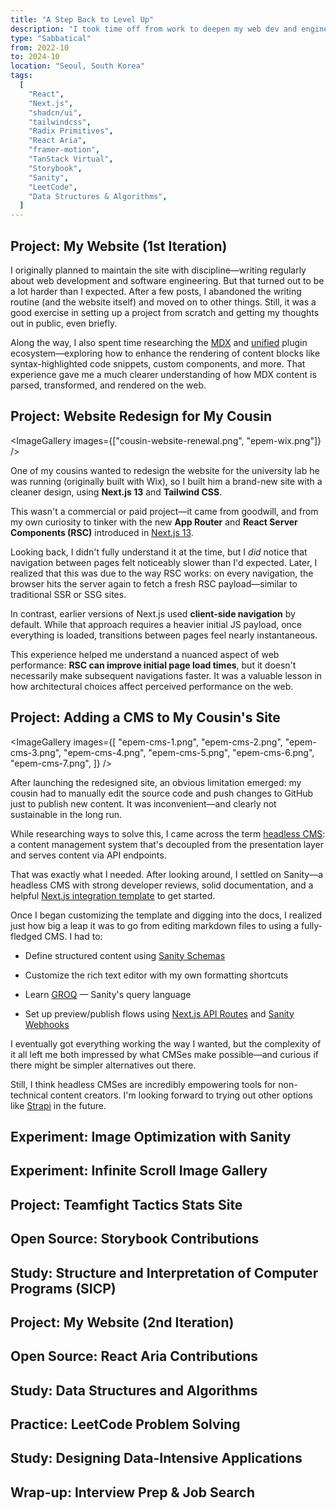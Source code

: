 ```yaml
---
title: "A Step Back to Level Up"
description: "I took time off from work to deepen my web dev and engineering skills, explore new technologies, and build personal projects—all with the goal of becoming a more competent, well-rounded engineer."
type: "Sabbatical"
from: 2022-10
to: 2024-10
location: "Seoul, South Korea"
tags:
  [
    "React",
    "Next.js",
    "shadcn/ui",
    "tailwindcss",
    "Radix Primitives",
    "React Aria",
    "framer-motion",
    "TanStack Virtual",
    "Storybook",
    "Sanity",
    "LeetCode",
    "Data Structures & Algorithms",
  ]
---
```



## Project: My Website (1st Iteration)

<DateAndLocation class="ml-4 -mt-4 mb-4" from="2022-10" to="2022-11" />

<ImageLink
  link="https://website-old-sook.vercel.app/"
  image="website-old.png"
/>

I originally planned to maintain the site with discipline&mdash;writing regularly about web development and software engineering. But that turned out to be a lot harder than I expected. After a few posts, I abandoned the writing routine (and the website itself) and moved on to other things. Still, it was a good exercise in setting up a project from scratch and getting my thoughts out in public, even briefly.

Along the way, I also spent time researching the [MDX](https://mdxjs.com/) and [unified](https://unifiedjs.com/) plugin ecosystem&mdash;exploring how to enhance the rendering of content blocks like syntax-highlighted code snippets, custom components, and more. That experience gave me a much clearer understanding of how MDX content is parsed, transformed, and rendered on the web.

## Project: Website Redesign for My Cousin

<DateAndLocation class="ml-4 -mt-4 mb-4" from="2022-12" to="2023-01" />

<ImageGallery images={["cousin-website-renewal.png", "epem-wix.png"]} />

One of my cousins wanted to redesign the website for the university lab he was running (originally built with Wix), so I built him a brand-new site with a cleaner design, using **Next.js 13** and **Tailwind CSS**.

This wasn't a commercial or paid project&mdash;it came from goodwill, and from my own curiosity to tinker with the new **App Router** and **React Server Components (RSC)** introduced in [Next.js 13](https://nextjs.org/blog/next-13).

Looking back, I didn't fully understand it at the time, but I _did_ notice that navigation between pages felt noticeably slower than I'd expected. Later, I realized that this was due to the way RSC works: on every navigation, the browser hits the server again to fetch a fresh RSC payload&mdash;similar to traditional SSR or SSG sites.

In contrast, earlier versions of Next.js used **client-side navigation** by default. While that approach requires a heavier initial JS payload, once everything is loaded, transitions between pages feel nearly instantaneous.

This experience helped me understand a nuanced aspect of web performance: **RSC can improve initial page load times**, but it doesn't necessarily make subsequent navigations faster. It was a valuable lesson in how architectural choices affect perceived performance on the web.

## Project: Adding a CMS to My Cousin's Site

<DateAndLocation class="ml-4 -mt-4 mb-4" from="2023-01" to="2023-02" />

<ImageGallery
  images={[
    "epem-cms-1.png",
    "epem-cms-2.png",
    "epem-cms-3.png",
    "epem-cms-4.png",
    "epem-cms-5.png",
    "epem-cms-6.png",
    "epem-cms-7.png",
  ]}
/>

After launching the redesigned site, an obvious limitation emerged: my cousin had to manually edit the source code and push changes to GitHub just to publish new content. It was inconvenient&mdash;and clearly not sustainable in the long run.

While researching ways to solve this, I came across the term [headless CMS](https://en.wikipedia.org/wiki/Headless_content_management_system): a content management system that's decoupled from the presentation layer and serves content via API endpoints.

That was exactly what I needed. After looking around, I settled on Sanity&mdash;a headless CMS with strong developer reviews, solid documentation, and a helpful [Next.js integration template](https://vercel.com/templates/blog/blog-nextjs-sanity) to get started.

Once I began customizing the template and digging into the docs, I realized just how big a leap it was to go from editing markdown files to using a fully-fledged CMS. I had to:

- Define structured content using [Sanity Schemas](https://www.sanity.io/docs/apis-and-sdks/introduction-to-schemas)

- Customize the rich text editor with my own formatting shortcuts

- Learn [GROQ](https://www.sanity.io/docs/sanity-studio-quickstart/querying-content-with-groq) — Sanity's query language

- Set up preview/publish flows using [Next.js API Routes](https://nextjs.org/docs/pages/building-your-application/routing/api-routes) and [Sanity Webhooks](https://www.sanity.io/docs/compute-and-ai/webhooks#k0886e01e4e1f)

I eventually got everything working the way I wanted, but the complexity of it all left me both impressed by what CMSes make possible&mdash;and curious if there might be simpler alternatives out there.

Still, I think headless CMSes are incredibly empowering tools for non-technical content creators. I'm looking forward to trying out other options like [Strapi](https://strapi.io/) in the future.

## Experiment: Image Optimization with Sanity

<DateAndLocation class="ml-4 -mt-4 mb-4" from="2023-02" />

## Experiment: Infinite Scroll Image Gallery

<DateAndLocation class="ml-4 -mt-4 mb-4" from="2023-03" />

## Project: Teamfight Tactics Stats Site

<DateAndLocation class="ml-4 -mt-4 mb-4" from="2023-04" />

## Open Source: Storybook Contributions

<DateAndLocation class="ml-4 -mt-4 mb-4" from="2023-05" to="2023-08" />

## Study: Structure and Interpretation of Computer Programs (SICP)

<DateAndLocation class="ml-4 -mt-4 mb-4" from="2023-08" to="2023-09" />

## Project: My Website (2nd Iteration)

<DateAndLocation class="ml-4 -mt-4 mb-4" from="2023-08" to="2025-02" />

## Open Source: React Aria Contributions

<DateAndLocation class="ml-4 -mt-4 mb-4" from="2023-10" to="2024-03" />

## Study: Data Structures and Algorithms

<DateAndLocation class="ml-4 -mt-4 mb-4" from="2023-10" to="2024-03" />

## Practice: LeetCode Problem Solving

<DateAndLocation class="ml-4 -mt-4 mb-4" from="2024-03" to="2024-05" />

## Study: Designing Data-Intensive Applications

<DateAndLocation class="ml-4 -mt-4 mb-4" from="2024-06" />

## Wrap-up: Interview Prep & Job Search

<DateAndLocation class="ml-4 -mt-4 mb-4" from="2024-07" to="2024-10" />
